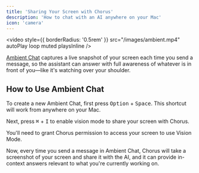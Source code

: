 ```yaml
---
title: 'Sharing Your Screen with Chorus'
description: 'How to chat with an AI anywhere on your Mac'
icon: 'camera'
---
```


<video
  style={{ borderRadius: '0.5rem' }}
  src="/images/ambient.mp4"
  autoPlay
  loop
  muted
  playsInline
/>

[Ambient Chat](../core/ambient-chat) captures a live snapshot of your screen each time you send a message, so the assistant can answer with full awareness of whatever is in front of you—like it's watching over your shoulder.


## How to Use Ambient Chat 

To create a new Ambient Chat, first press <kbd>Option</kbd> + <kbd>Space</kbd>. This shortcut will work from anywhere on your Mac. 

Next, press <kbd>⌘</kbd> + <kbd>I</kbd> to enable vision mode to share your screen with Chorus. 

<Note>
  You'll need to grant Chorus permission to access your screen to use Vision Mode.
</Note>

Now, every time you send a message in Ambient Chat, Chorus will take a screenshot of your screen and share it with the AI, and it can provide in-context answers relevant to what you're currently working on. 
